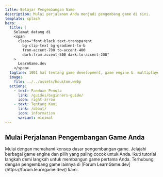 ```yaml
---
title: Belajar Pengembangan Game
description: Mulai perjalanan Anda menjadi pengembang game di sini.
template: splash
hero:
  title: |
    Selamat datang di
    <span
      class="font-black text-transparent
        bg-clip-text bg-gradient-to-b
        from-accent-700 to-accent-400
        dark:from-accent-500 dark:to-accent-200"
    >
      LearnGame.dev
    </span>
  tagline: 1001 hal tentang game development, game engine &  multiplayer network engine.
  image:
    file: ../../assets/houston.webp
  actions:
    - text: Panduan Pemula
      link: /guides/beginners-guide/
      icon: right-arrow
    - text: Tentang Kami
      link: /about/
      icon: information
      variant: minimal
---
```



## Mulai Perjalanan Pengembangan Game Anda

<CardGrid stagger>
	<Card title="Pelajari Dasar-dasarnya" icon="pencil">
		Mulai dengan memahami konsep dasar pengembangan game.
	</Card>
	<Card title="Pilih Game Engine Anda" icon="add-document">
		Jelajahi berbagai game engine dan pilih yang paling cocok untuk Anda.
	</Card>
	<Card title="Buat Proyek Pertama Anda" icon="setting">
		Ikuti tutorial langkah demi langkah untuk membangun game pertama Anda.
	</Card>
	<Card title="Bergabung dengan Komunitas" icon="open-book">
		Terhubung dengan pengembang game lainnya di [Forum LearnGame.dev](https://forum.learngame.dev/) kami.
	</Card>
</CardGrid>

